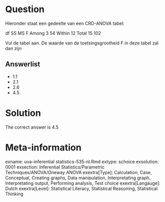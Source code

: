 Question
========

Hieronder staat een gedeelte van een CRD-ANOVA tabel:

df SS MS F
Among 3 54
Within 12
Total 15 102

Vul de tabel aan. De waarde van de toetsingsgrootheid F in deze tabel zal dan zijn 

Answerlist
----------
* 1.1
* 2.1
* 2.6
* 4.5

Solution
========

The correct answer is  4.5 

Meta-information
================
exname: uva-inferential statistics-535-nl.Rmd 
extype: schoice 
exsolution: 0001 
exsection: Inferential Statistics/Parametric Techniques/ANOVA/Oneway ANOVA
exextra[Type]: Calculation, Case, Conceptual, Creating graphs, Data manipulation, Interpretating graph, Interpretating output, Performing analysis, Test choice 
exextra[Langauge]: Dutch 
exextra[Level]: Statistical Literacy, Statistical Reasoning, Statistical Thinking 
